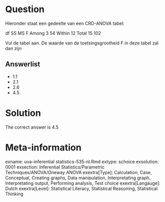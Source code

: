 Question
========

Hieronder staat een gedeelte van een CRD-ANOVA tabel:

df SS MS F
Among 3 54
Within 12
Total 15 102

Vul de tabel aan. De waarde van de toetsingsgrootheid F in deze tabel zal dan zijn 

Answerlist
----------
* 1.1
* 2.1
* 2.6
* 4.5

Solution
========

The correct answer is  4.5 

Meta-information
================
exname: uva-inferential statistics-535-nl.Rmd 
extype: schoice 
exsolution: 0001 
exsection: Inferential Statistics/Parametric Techniques/ANOVA/Oneway ANOVA
exextra[Type]: Calculation, Case, Conceptual, Creating graphs, Data manipulation, Interpretating graph, Interpretating output, Performing analysis, Test choice 
exextra[Langauge]: Dutch 
exextra[Level]: Statistical Literacy, Statistical Reasoning, Statistical Thinking 
